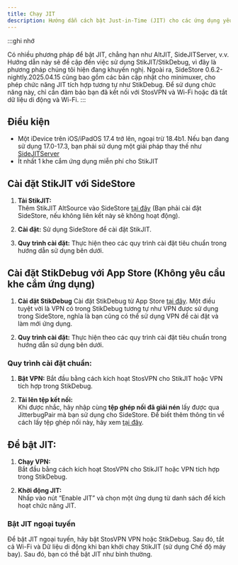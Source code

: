 ```yaml
---
title: Chạy JIT
description: Hướng dẫn cách bật Just-in-Time (JIT) cho các ứng dụng yêu cầu tính năng này.
---
```


:::ghi nhớ

Có nhiều phương pháp để bật JIT, chẳng hạn như AltJIT, SideJITServer, v.v. Hướng dẫn này sẽ đề cập đến việc sử dụng StikJIT/StikDebug, vì đây là phương pháp chúng tôi hiện đang khuyến nghị. Ngoài ra, SideStore 0.6.2-nightly.2025.04.15 cũng bao gồm các bản cập nhật cho minimuxer, cho phép chức năng JIT tích hợp tương tự như StikDebug. Để sử dụng chức năng này, chỉ cần đảm bảo bạn đã kết nối với StosVPN và Wi-Fi hoặc đã tắt dữ liệu di động và Wi-Fi.
:::

## Điều kiện
* Một iDevice trên iOS/iPadOS 17.4 trở lên, ngoại trừ 18.4b1. Nếu bạn đang sử dụng 17.0-17.3, bạn phải sử dụng một giải pháp thay thế như [SideJITServer](https://github.com/nythepegasus/SideJITServer)
* Ít nhất 1 khe cắm ứng dụng miễn phí cho StikJIT

## Cài đặt StikJIT với SideStore

1. **Tải StikJIT:**  
   Thêm StikJIT AltSource vào SideStore [tại đây](sidestore://source?url=https://raw.githubusercontent.com/StephenDev0/StikJIT/refs/heads/main/repo.json) (Bạn phải cài đặt SideStore, nếu không liên kết này sẽ không hoạt động).

2. **Cài đặt:**
   Sử dụng SideStore để cài đặt StikJIT.

3. **Quy trình cài đặt:**
   Thực hiện theo các quy trình cài đặt tiêu chuẩn trong hướng dẫn sử dụng bên dưới.

## Cài đặt StikDebug với App Store (Không yêu cầu khe cắm ứng dụng)

1. **Cài đặt StikDebug**
   Cài đặt StikDebug từ App Store [tại đây](https://apps.apple.com/us/app/stikdebug/id6744045754). Một điều tuyệt vời là VPN có trong StikDebug tương tự như VPN được sử dụng trong SideStore, nghĩa là bạn cũng có thể sử dụng VPN để cài đặt và làm mới ứng dụng.

2. **Quy trình cài đặt:**
   Thực hiện theo các quy trình cài đặt tiêu chuẩn trong hướng dẫn sử dụng bên dưới.

### Quy trình cài đặt chuẩn:

1. **Bật VPN:**
   Bắt đầu bằng cách kích hoạt StosVPN cho StikJIT hoặc VPN tích hợp trong StikDebug.

2. **Tải lên tệp kết nối:**  
   Khi được nhắc, hãy nhập cùng **tệp ghép nối đã giải nén** lấy được qua JitterbugPair mà bạn sử dụng cho SideStore. Để biết thêm thông tin về cách lấy tệp ghép nối này, hãy xem [tại đây](/docs/installation/pairing-file).

## Để bật JIT:

1. **Chạy VPN:**  
   Bắt đầu bằng cách kích hoạt StosVPN cho StikJIT hoặc VPN tích hợp trong StikDebug.
   
2. **Khởi động JIT:**  
   Nhấp vào nút “Enable JIT” và chọn một ứng dụng từ danh sách để kích hoạt chức năng JIT.

### Bật JIT ngoại tuyến
Để bật JIT ngoại tuyến, hãy bật StosVPN VPN hoặc StikDebug. Sau đó, tắt cả Wi-Fi và Dữ liệu di động khi bạn khởi chạy StikJIT (sử dụng Chế độ máy bay). Sau đó, bạn có thể bật JIT như bình thường.

